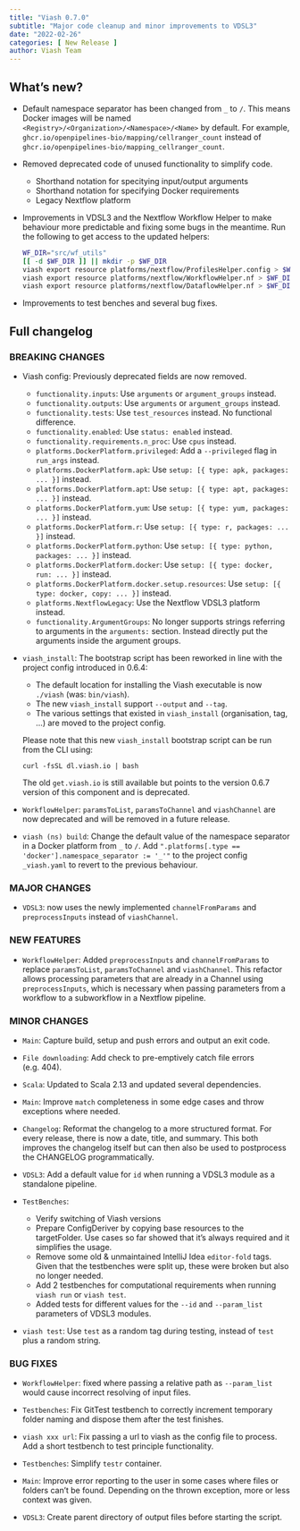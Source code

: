 ```yaml
---
title: "Viash 0.7.0"
subtitle: "Major code cleanup and minor improvements to VDSL3"
date: "2022-02-26"
categories: [ New Release ]
author: Viash Team
---
```


## What's new?

* Default namespace separator has been changed from `_` to `/`. This means 
  Docker images will be named `<Registry>/<Organization>/<Namespace>/<Name>`
  by default. For example, `ghcr.io/openpipelines-bio/mapping/cellranger_count`
  instead of `ghcr.io/openpipelines-bio/mapping_cellranger_count`.

* Removed deprecated code of unused functionality to simplify code.
  - Shorthand notation for specitying input/output arguments
  - Shorthand notation for specifying Docker requirements
  - Legacy Nextflow platform

* Improvements in VDSL3 and the Nextflow Workflow Helper to make behaviour
  more predictable and fixing some bugs in the meantime. Run the following
  to get access to the updated helpers:
  
  ```bash
  WF_DIR="src/wf_utils"
  [[ -d $WF_DIR ]] || mkdir -p $WF_DIR
  viash export resource platforms/nextflow/ProfilesHelper.config > $WF_DIR/ProfilesHelper.config
  viash export resource platforms/nextflow/WorkflowHelper.nf > $WF_DIR/WorkflowHelper.nf
  viash export resource platforms/nextflow/DataflowHelper.nf > $WF_DIR/DataflowHelper.nf
  ```

* Improvements to test benches and several bug fixes.

## Full changelog

### BREAKING CHANGES

* Viash config: Previously deprecated fields are now removed.
  - `functionality.inputs`: Use `arguments` or `argument_groups` instead.
  - `functionality.outputs`: Use `arguments` or `argument_groups` instead.
  - `functionality.tests`: Use `test_resources` instead. No functional difference.
  - `functionality.enabled`: Use `status: enabled` instead.
  - `functionality.requirements.n_proc`: Use `cpus` instead.
  - `platforms.DockerPlatform.privileged`: Add a `--privileged` flag in `run_args` instead.
  - `platforms.DockerPlatform.apk`: Use `setup: [{ type: apk, packages: ... }]` instead.
  - `platforms.DockerPlatform.apt`: Use `setup: [{ type: apt, packages: ... }]` instead.
  - `platforms.DockerPlatform.yum`: Use `setup: [{ type: yum, packages: ... }]` instead.
  - `platforms.DockerPlatform.r`: Use `setup: [{ type: r, packages: ... }]` instead.
  - `platforms.DockerPlatform.python`: Use `setup: [{ type: python, packages: ... }]` instead.
  - `platforms.DockerPlatform.docker`: Use `setup: [{ type: docker, run: ... }]` instead.
  - `platforms.DockerPlatform.docker.setup.resources`: Use `setup: [{ type: docker, copy: ... }]` instead.
  - `platforms.NextflowLegacy`: Use the Nextflow VDSL3 platform instead.
  - `functionality.ArgumentGroups`: No longer supports strings referring to arguments in the `arguments:` section.
    Instead directly put the arguments inside the argument groups.

* `viash_install`: The bootstrap script has been reworked in line with the project config introduced in 0.6.4:

    * The default location for installing the Viash executable is now `./viash` (was: `bin/viash`).
    * The new `viash_install` support `--output` and `--tag`.
    * The various settings that existed in `viash_install` (organisation, tag, ...) are moved to the project config.

  Please note that this new `viash_install` bootstrap script can be run from the CLI using:

    ```
    curl -fsSL dl.viash.io | bash
    ```
  The old `get.viash.io` is still available but points to the version 0.6.7 version of this component and is deprecated.

* `WorkflowHelper`: `paramsToList`, `paramsToChannel` and `viashChannel` are now deprecated and will be removed in a future release.

* `viash (ns) build`: Change the default value of the namespace separator in a Docker platform from `_` to `/`. 
  Add `".platforms[.type == 'docker'].namespace_separator := '_'"` to the project config `_viash.yaml` to revert to the previous behaviour.

### MAJOR CHANGES

* `VDSL3`: now uses the newly implemented `channelFromParams` and `preprocessInputs` instead of `viashChannel`.

### NEW FEATURES

* `WorkflowHelper`: Added `preprocessInputs` and `channelFromParams` to replace `paramsToList`, `paramsToChannel` and `viashChannel`. This refactor allows processing parameters that are already in a Channel using `preprocessInputs`, which is necessary when passing parameters from a workflow to a subworkflow in a Nextflow pipeline.

### MINOR CHANGES

* `Main`: Capture build, setup and push errors and output an exit code.

* `File downloading`: Add check to pre-emptively catch file errors (e.g. 404).

* `Scala`: Updated to Scala 2.13 and updated several dependencies.

* `Main`: Improve `match` completeness in some edge cases and throw exceptions where needed.

* `Changelog`: Reformat the changelog to a more structured format.
  For every release, there is now a date, title, and summary.
  This both improves the changelog itself but can then also be used to postprocess the CHANGELOG programmatically.

* `VDSL3`: Add a default value for `id` when running a VDSL3 module as a standalone pipeline.

* `TestBenches`:
  - Verify switching of Viash versions
  - Prepare ConfigDeriver by copying base resources to the targetFolder. Use cases so far showed that it's always required and it simplifies the usage.
  - Remove some old & unmaintained IntelliJ Idea `editor-fold` tags. Given that the testbenches were split up, these were broken but also no longer needed.
  - Add 2 testbenches for computational requirements when running `viash run` or `viash test`.
  - Added tests for different values for the `--id` and `--param_list` parameters of VDSL3 modules.

* `viash test`: Use `test` as a random tag during testing, instead of `test` plus a random string.

### BUG FIXES

* `WorkflowHelper`: fixed where passing a relative path as `--param_list` would cause incorrect resolving of input files.

* `Testbenches`: Fix GitTest testbench to correctly increment temporary folder naming and dispose them after the test finishes.

* `viash xxx url`: Fix passing a url to viash as the config file to process. Add a short testbench to test principle functionality.

* `Testbenches`: Simplify `testr` container.

* `Main`: Improve error reporting to the user in some cases where files or folders can't be found. Depending on the thrown exception, more or less context was given.

* `VDSL3`: Create parent directory of output files before starting the script.


